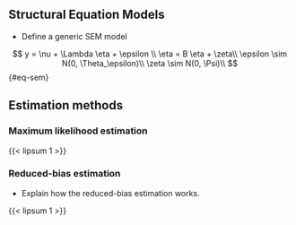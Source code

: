 ## Structural Equation Models

- Define a generic SEM model

$$
y = \nu + \Lambda \eta + \epsilon \\
\eta = B \eta + \zeta\\
\epsilon \sim N(0, \Theta_\epsilon)\\
\zeta \sim N(0, \Psi)\\
$$ {#eq-sem}

## Estimation methods

### Maximum likelihood estimation

{{< lipsum 1 >}}

### Reduced-bias estimation

- Explain how the reduced-bias estimation works.

{{< lipsum 1 >}}

